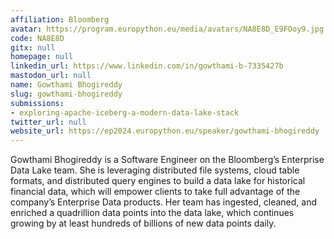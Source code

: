 ```yaml
---
affiliation: Bloomberg
avatar: https://program.europython.eu/media/avatars/NA8E8D_E9FOoy9.jpg
code: NA8E8D
gitx: null
homepage: null
linkedin_url: https://www.linkedin.com/in/gowthami-b-7335427b
mastodon_url: null
name: Gowthami Bhogireddy
slug: gowthami-bhogireddy
submissions:
- exploring-apache-iceberg-a-modern-data-lake-stack
twitter_url: null
website_url: https://ep2024.europython.eu/speaker/gowthami-bhogireddy
---
```


Gowthami Bhogireddy is a Software Engineer on the Bloomberg’s Enterprise Data Lake team. She is leveraging distributed file systems, cloud table formats, and distributed query engines to build a data lake for historical financial data, which will empower clients to take full advantage of the company’s Enterprise Data products. Her team has ingested, cleaned, and enriched a quadrillion data points into the data lake, which continues growing by at least hundreds of billions of new data points daily.
